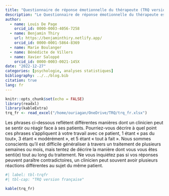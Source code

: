 ```yaml
---
title: "Questionnaire de réponse émotionnelle du thérapeute (TRQ version française)"
description: "Le Questionnaire de réponse émotionnelle du thérapeute est la traduction française du Response Questionnaire proposé par Betan, Heim, Zittel, Conklin, & Westen (2005). Il se compose de 79 items qui évaluent les ressentis, les pensées et les comportements du clinicien. Les cinq auteurs (cliniciens francophones) ont traduit chaque item de l’anglais au français de manière indépendante. Le premier auteur a comparé les cinq traductions. Les traductions unanimes ont été d’emblée acceptées. Les autres traductions ont fait l’objet de discussions menant à un consensus majoritaire pour chaque item."
author:
  - name: Louis De Page
    orcid_id: 0000-0003-4056-7258
  - name: Benjamin Thiry
    url: https://benjaminthiry.netlify.app/
    orcid_id: 0000-0001-5864-8369
  - name: Marie Boulanger
  - name: Bénédicte de Villers
  - name: Xavier Saloppé
    orcid_id: 0000-0003-0021-145X
date: "2022-12-27"
categories: [psychologie, analyses statistiques]
bibliography: ../../blog.bib
citation: true
lang: fr
---
```


```r
knitr::opts_chunk$set(echo = FALSE)
library(readxl)
library(kableExtra)
trq_fr <- read_excel("/home/ouriagan/OneDrive/TRQ/trq_fr.xlsx")
```

Les phrases ci-dessous reflètent différentes manières dont un clinicien peut se sentir ou réagir face à ses patients. Pourriez-vous décrire à quel point ces phrases s’appliquent à votre travail avec ce patient, 1 étant « pas du tout», 3 étant « modérément », et 5 étant « tout à fait ». Nous sommes conscients qu’il est difficile généraliser à travers un traitement de plusieurs semaines ou mois, mais tentez de décrire la manière dont vous vous êtes senti(e) tout au long du traitement. Ne vous inquiétez pas si vos réponses peuvent paraître contradictoires, un clinicien peut souvent avoir plusieurs réactions différentes au sujet du même patient.

```r
#| label: tbl-trqfr
#| tbl-cap: "TRQ version française"

kable(trq_fr)
```
